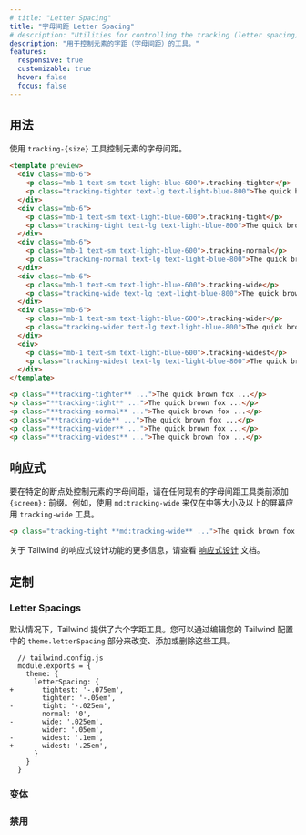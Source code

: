 ```yaml
---
# title: "Letter Spacing"
title: "字母间距 Letter Spacing"
# description: "Utilities for controlling the tracking (letter spacing) of an element."
description: "用于控制元素的字距（字母间距）的工具。"
features:
  responsive: true
  customizable: true
  hover: false
  focus: false
---
```




## 用法

<!-- Control the letter spacing of an element using the `tracking-{size}` utilities. -->
使用 `tracking-{size}` 工具控制元素的字母间距。

```html lightBlue
<template preview>
  <div class="mb-6">
    <p class="mb-1 text-sm text-light-blue-600">.tracking-tighter</p>
    <p class="tracking-tighter text-lg text-light-blue-800">The quick brown fox jumped over the lazy dog.</p>
  </div>
  <div class="mb-6">
    <p class="mb-1 text-sm text-light-blue-600">.tracking-tight</p>
    <p class="tracking-tight text-lg text-light-blue-800">The quick brown fox jumped over the lazy dog.</p>
  </div>
  <div class="mb-6">
    <p class="mb-1 text-sm text-light-blue-600">.tracking-normal</p>
    <p class="tracking-normal text-lg text-light-blue-800">The quick brown fox jumped over the lazy dog.</p>
  </div>
  <div class="mb-6">
    <p class="mb-1 text-sm text-light-blue-600">.tracking-wide</p>
    <p class="tracking-wide text-lg text-light-blue-800">The quick brown fox jumped over the lazy dog.</p>
  </div>
  <div class="mb-6">
    <p class="mb-1 text-sm text-light-blue-600">.tracking-wider</p>
    <p class="tracking-wider text-lg text-light-blue-800">The quick brown fox jumped over the lazy dog.</p>
  </div>
  <div>
    <p class="mb-1 text-sm text-light-blue-600">.tracking-widest</p>
    <p class="tracking-widest text-lg text-light-blue-800">The quick brown fox jumped over the lazy dog.</p>
  </div>
</template>

<p class="**tracking-tighter** ...">The quick brown fox ...</p>
<p class="**tracking-tight** ...">The quick brown fox ...</p>
<p class="**tracking-normal** ...">The quick brown fox ...</p>
<p class="**tracking-wide** ...">The quick brown fox ...</p>
<p class="**tracking-wider** ...">The quick brown fox ...</p>
<p class="**tracking-widest** ...">The quick brown fox ...</p>
```

<!-- ## Responsive -->
## 响应式

<!-- To control the letter spacing of an element at a specific breakpoint, add a `{screen}:` prefix to any existing letter spacing utility. For example, use `md:tracking-wide` to apply the `tracking-wide` utility at only medium screen sizes and above. -->
要在特定的断点处控制元素的字母间距，请在任何现有的字母间距工具类前添加 `{screen}:` 前缀。例如，使用 `md:tracking-wide` 来仅在中等大小及以上的屏幕应用 `tracking-wide` 工具。

```html
<p class="tracking-tight **md:tracking-wide** ...">The quick brown fox jumped over the lazy dog.</p>
```

<!-- For more information about Tailwind's responsive design features, check out the [Responsive Design](/docs/responsive-design) documentation. -->
关于 Tailwind 的响应式设计功能的更多信息，请查看 [响应式设计](/docs/responsive-design) 文档。

## 定制

### Letter Spacings

<!-- By default Tailwind provides six tracking utilities. You can change, add, or remove these by editing the `theme.letterSpacing` section of your Tailwind config. -->
默认情况下，Tailwind 提供了六个字距工具。您可以通过编辑您的 Tailwind 配置中的 `theme.letterSpacing` 部分来改变、添加或删除这些工具。

```diff-js
  // tailwind.config.js
  module.exports = {
    theme: {
      letterSpacing: {
+       tightest: '-.075em',
        tighter: '-.05em',
-       tight: '-.025em',
        normal: '0',
-       wide: '.025em',
        wider: '.05em',
-       widest: '.1em',
+       widest: '.25em',
      }
    }
  }
```

### 变体

<Variants plugin="letterSpacing" name="tracking" />

### 禁用

<Disabling plugin="letterSpacing" name="tracking" />
